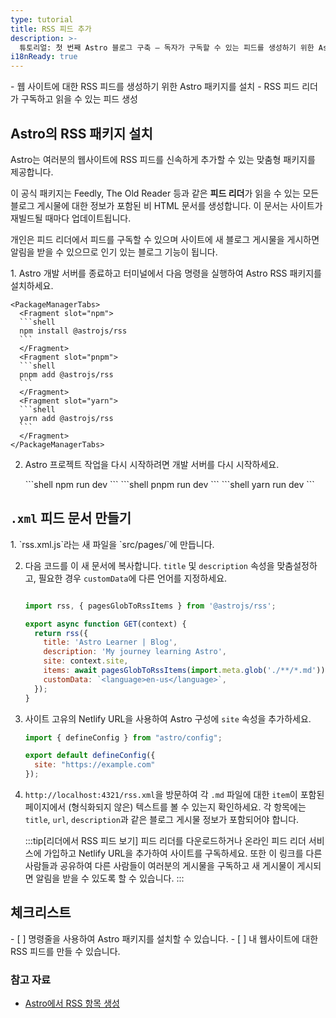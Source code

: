 ```yaml
---
type: tutorial
title: RSS 피드 추가
description: >-
  튜토리얼: 첫 번째 Astro 블로그 구축 — 독자가 구독할 수 있는 피드를 생성하기 위한 Astro의 공식 패키지를 설치하세요.
i18nReady: true
---
```



<PreCheck>
  - 웹 사이트에 대한 RSS 피드를 생성하기 위한 Astro 패키지를 설치
  - RSS 피드 리더가 구독하고 읽을 수 있는 피드 생성
</PreCheck>

## Astro의 RSS 패키지 설치

Astro는 여러분의 웹사이트에 RSS 피드를 신속하게 추가할 수 있는 맞춤형 패키지를 제공합니다.

이 공식 패키지는 Feedly, The Old Reader 등과 같은 **피드 리더**가 읽을 수 있는 모든 블로그 게시물에 대한 정보가 포함된 비 HTML 문서를 생성합니다. 이 문서는 사이트가 재빌드될 때마다 업데이트됩니다.

개인은 피드 리더에서 피드를 구독할 수 있으며 사이트에 새 블로그 게시물을 게시하면 알림을 받을 수 있으므로 인기 있는 블로그 기능이 됩니다.

<Steps>
1. Astro 개발 서버를 종료하고 터미널에서 다음 명령을 실행하여 Astro RSS 패키지를 설치하세요.

    <PackageManagerTabs>
      <Fragment slot="npm">
      ```shell
      npm install @astrojs/rss
      ```
      </Fragment>
      <Fragment slot="pnpm">
      ```shell
      pnpm add @astrojs/rss
      ```
      </Fragment>
      <Fragment slot="yarn">
      ```shell
      yarn add @astrojs/rss
      ```
      </Fragment>
    </PackageManagerTabs>

2. Astro 프로젝트 작업을 다시 시작하려면 개발 서버를 다시 시작하세요.

    <PackageManagerTabs>
      <Fragment slot="npm">
      ```shell
      npm run dev
      ```
      </Fragment>
      <Fragment slot="pnpm">
      ```shell
      pnpm run dev
      ```
      </Fragment>
      <Fragment slot="yarn">
      ```shell
      yarn run dev
      ```
      </Fragment>
    </PackageManagerTabs>
</Steps>

## `.xml` 피드 문서 만들기

<Steps>
1. `rss.xml.js`라는 새 파일을 `src/pages/`에 만듭니다.

2. 다음 코드를 이 새 문서에 복사합니다. `title` 및 `description` 속성을 맞춤설정하고, 필요한 경우 `customData`에 다른 언어를 지정하세요.

    ```js title="src/pages/rss.xml.js"

    import rss, { pagesGlobToRssItems } from '@astrojs/rss';

    export async function GET(context) {
      return rss({
        title: 'Astro Learner | Blog',
        description: 'My journey learning Astro',
        site: context.site,
        items: await pagesGlobToRssItems(import.meta.glob('./**/*.md')),
        customData: `<language>en-us</language>`,
      });
    }
    ```

3. 사이트 고유의 Netlify URL을 사용하여 Astro 구성에 `site` 속성을 추가하세요.

    ```js title="astro.config.mjs" ins={4}
    import { defineConfig } from "astro/config";

    export default defineConfig({
      site: "https://example.com"
    });
    ```

4. `http://localhost:4321/rss.xml`을 방문하여 각 `.md` 파일에 대한 `item`이 포함된 페이지에서 (형식화되지 않은) 텍스트를 볼 수 있는지 확인하세요. 각 항목에는 `title`, `url`, `description`과 같은 블로그 게시물 정보가 포함되어야 합니다.

    :::tip[리더에서 RSS 피드 보기]
    피드 리더를 다운로드하거나 온라인 피드 리더 서비스에 가입하고 Netlify URL을 추가하여 사이트를 구독하세요. 또한 이 링크를 다른 사람들과 공유하여 다른 사람들이 여러분의 게시물을 구독하고 새 게시물이 게시되면 알림을 받을 수 있도록 할 수 있습니다.
    :::

</Steps>

<Box icon="check-list">

## 체크리스트

<Checklist>
- [ ] 명령줄을 사용하여 Astro 패키지를 설치할 수 있습니다.
- [ ] 내 웹사이트에 대한 RSS 피드를 만들 수 있습니다.
</Checklist>
</Box>

### 참고 자료

- [Astro에서 RSS 항목 생성](/ko/recipes/rss/#glob-imports-사용하기)
